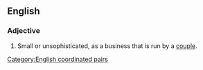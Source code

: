 {{also|mom and pop}}
==English==

===Adjective===
{{en-adj|-|head=[[mom]]-and-[[pop]]}}

# Small or unsophisticated, as a business that is run by a [[couple]].
#: {{ux|en|'''Mom-and-pop''' diners and cafes are disappearing from American main streets, being replaced by bland corporate giants and insipid franchises.}}

[[Category:English coordinated pairs]]